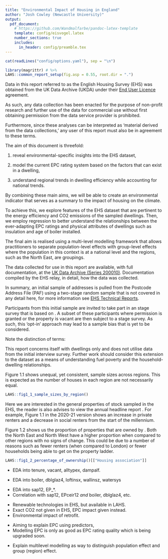```yaml
---
title: "Environmental Impact of Housing in England"
author: "Josh Cowley (Newcastle University)"
output:
  pdf_document:
    # https://github.com/Wandmalfarbe/pandoc-latex-template
    template: config/eisvogel.latex
    number_sections: true
    includes:
      in_header: config/preamble.tex
---
```


```r
cat(readLines("config/options.yaml"), sep = "\n")
```

```r
library(magrittr) # %>%
LAHS::common_report_setup(fig.asp = 0.55, root.dir = ".")
```


\chapter{English Housing Survey (EHS)}

\section{Disclaimer}

Data in this report referred to as the English Housing Survey (EHS) was obtained
from the UK Data Archive (UKDA) under their [End User Licence][ukds-eul] 
agreement.

As such, any data collection has been enacted for the purpose of non-profit 
research and further use of the data for commercial use without first obtaining
permission from the data service provider is prohibited.

Furthermore, since these analyses can be interpreted as 'material derived from
the data collections,' any user of this report must also be in agreement to 
these terms.


\clearpage <!------------------------------------------------------------------>


\section{Aims}

The aim of this document is threefold:

1. reveal environmental-specific insights into the EHS dataset,

1. model the current EPC rating system based on the factors that can exist in a 
   dwelling,
   
1. understand regional trends in dwelling efficiency while accounting for 
   national trends.

By combining these main aims, we will be able to create an environmental
indicator that serves as a summary to the impact of housing on the climate.

To achieve this, we explore features of the EHS dataset that are pertinent to
the energy efficiency and CO2 emissions of the sampled dwellings. 
Then, we employ regression to better understand the relationships between
the ever-adapting EPC ratings and physical attributes of dwellings such as
insulation and age of boiler installed.

The final aim is realised using a multi-level modelling framework that allows
practitioners to separate population-level effects with group-level effects where
the population in this context is at a national level and the regions, such as
the North East, are groupings.


\clearpage <!------------------------------------------------------------------>


\section{Sampling Methodology}

The data collected for use in this report are available, with full 
documentation, at the [UK Data Archive (Series 200010)][ukda-series200010].
Documentation compiled by the EHS relay, in detail, how the data was 
collected.

In summary, an initial sample of addresses is pulled from the Postcode Address
File (PAF) using a two-stage random sample that is not covered in any detail
here, for more information see [EHS Technical Reports][ehs-technical].

Participants from this initial sample are invited to take part in an 
\textit{interview} stage survey that is based on \textbf{households}. 
A subset of these participants where permission is granted or the property is
vacant are then subject to a \textit{physical} stage survey.
As such, this 'opt-in' approach may lead to a sample bias that is yet to be
considered.

Note the distinction of terms:

\begin{itemize}
  \item \textbf{household(s)} refer to the group of people (or person) who have
        the accommodation as their only or main residence,
        
  \item \textbf{dwelling(s)} refer to the unit of accommodation which households
        may inhabit.
\end{itemize}

This report concerns itself with dwellings only and does not utilise data from
the initial interview survey. Further work should consider this extension to the
dataset as a means of understanding fuel poverty and the household-dwelling
relationships.

Figure 1.1 shows unequal, yet consistent, sample sizes across regions. This is
expected as the number of houses in each region are not necessarily equal.

```r
LAHS::fig1_1_sample_sizes_by_region()
```



\clearpage <!------------------------------------------------------------------>


\section{Dwelling Stock}

\subsection{General}

Here we are interested in the general properties of stock sampled in the EHS,
the reader is also advises to view the annual headline report \citep{ehs2020}.
For example, Figure 1.1 in the 2020-21 version shows an increase in private 
renters and a decrease in social renters from the start of the millennium.

Figure 1.2 shows us the proportion of properties that are owned by 
\textit{housing assocations}. Both the North East and North West have
a higher proportion when compared to other regions with no signs of change.
This could be due to a number of reasons such as fewer renters (when compared 
to London) or fewer households being able to get on the property ladder.

```r
LAHS::fig1_2_percentage_of_ownership()[["Housing association"]]
```


- EDA into tenure, vacant, alltypex, dampalf.

\subsection{Energy Specific}

- EDA into boiler, dblglaz4, loftinsx, wallinsz, watersys

\subsection{Energy Ratings}

- EDA into sap12, EP_*.
- Correlation with sap12, EPceir12 *and* boiler, dblglaz4, etc.


\clearpage <!------------------------------------------------------------------>


\section{Data gaps}

- Renewable technologies in EHS, but available in LAHS.
- Exact CO2 not given in EHS, EPC impact given instead.
- Environmental impact of retrofit.


\clearpage <!------------------------------------------------------------------>


\section{Modelling EPC}

- Aiming to explain EPC using predictors,
- Modelling EPC is only as good as EPC rating quality which is being upgraded 
  soon.


\clearpage <!------------------------------------------------------------------>


\section{Modelling Regional Impact}

- Explain multilevel modelling as way to distinguish population effect and 
  group (region) effect.


\newpage <!-------------------------------------------------------------------->
\addcontentsline{toc}{chapter}{Bibliography}


<!-- Links -->

[ukds-eul]:
  https://ukdataservice.ac.uk/app/uploads/cd137-enduserlicence.pdf

[ukda-series200010]:
  https://beta.ukdataservice.ac.uk/datacatalogue/series/series?id=200010
  
[ehs-technical]:
  https://www.gov.uk/government/collections/english-housing-survey-technical-advice

